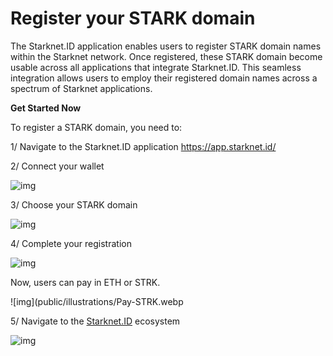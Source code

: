 # Register your STARK domain

The Starknet.ID application enables users to register STARK domain names within the Starknet network. Once registered, these STARK domain become usable across all applications that integrate Starknet.ID. This seamless integration allows users to employ their registered domain names across a spectrum of Starknet applications.

****Get Started Now****

To register a STARK domain, you need to:

1/ Navigate to the Starknet.ID application https://app.starknet.id/

2/ Connect your wallet

![img](public/illustrations/connect-wallet.webp)

3/ Choose your STARK domain

![img](public/illustrations/choose-domain.webp)

4/ Complete your registration

![img](public/illustrations/complete-info.webp)

Now, users can pay in ETH or STRK.

![img](public/illustrations/Pay-STRK.webp

5/ Navigate to the [Starknet.ID](http://Starknet.ID) ecosystem

![img](public/illustrations/ecosystem-map.webp)
